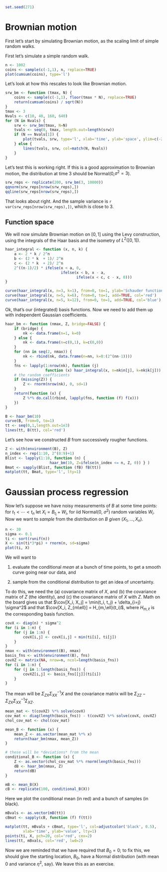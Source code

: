 ```r
set.seed(271)
```

# Brownian motion

First let's start by simulating Brownian motion,
as the scaling limit of simple random walks.

First let's simulate a simple random walk.
```r
n <- 1002
coins <- sample(c(-1,1), n, replace=TRUE)
plot(cumsum(coins), type='l')
```

Let's look at how this rescales to look like Brownian motion.
```r
srw_bm <- function (tmax, N) {
    coins <- sample(c(-1,1), floor(tmax * N), replace=TRUE)
    return(cumsum(coins) / sqrt(N))
}
tmax <- 3
Nvals <- c(10, 40, 160, 640)
for (N in Nvals) {
    srw <- srw_bm(tmax, N=N)
    tvals <- seq(0, tmax, length.out=length(srw))
    if (N == Nvals[1]) {
        plot(tvals, srw, type='l', xlab='time', ylab='space', ylim=c(-2*sqrt(3),2*sqrt(3)))
    } else {
        lines(tvals, srw, col=match(N, Nvals))
    }
}
```

Let's test this is working right.
If this is a good approximation to Brownian motion,
the distribution at time 3 should be Normal(0,$\sigma^2=3$).
```r
srw_reps <- replicate(200, srw_bm(3, 10000))
qqnorm(srw_reps[nrow(srw_reps),])
qqline(srw_reps[nrow(srw_reps),])
```
That looks about right. And the sample variance is `r var(srw_reps[nrow(srw_reps),])`,
which is close to 3.


## Function space

We will now simulate Brownian motion on $[0,1]$ using the Levy construction,
using the integrals of the Haar basis and the isometry of $L^2([0,1])$.
```r
haar_integral <- function (x, n, k) {
    a <- 2 * k / 2^n
    b <- (2 * k  + 1)/ 2^n
    c <- (2 * k  + 2)/ 2^n
    2^((n-1)/2) * ifelse(x < a, 0,
                         ifelse(x < b, x - a,
                                ifelse(x < c, c - x, 0)))
}

curve(haar_integral(x, n=3, k=1), from=0, to=1, ylab='Schauder function value')
curve(haar_integral(x, n=5, k=6), from=0, to=1, add=TRUE, col='red')
curve(haar_integral(x, n=5, k=12), from=0, to=1, add=TRUE, col='blue')
```

Ok, that's our (integrated) basis functions.
Now we need to add them up with independent Gaussian coefficients.
```r
haar_bm <- function (nmax, Z, bridge=FALSE) {
    if (bridge) {
        nk <- data.frame(n=1, k=0)
    } else {
        nk <- data.frame(n=c(0,1), k=c(0,0))
    }
    for (nn in seq(2, nmax)) {
        nk <- rbind(nk, data.frame(n=nn, k=0:(2^(nn-1))))
    }
    fns <- lapply(1:nrow(nk), function (j)
                  function (x) haar_integral(x, n=nk$n[j], k=nk$k[j]))
    # the random coefficients
    if (missing(Z)) {
        Z <- rnorm(nrow(nk), 0, sd=1)
    }
    return(function (x) {
        Z %*% do.call(rbind, lapply(fns, function (f) f(x)))
    })
}

B <- haar_bm(10)
curve(B, from=0, to=1)
tt <- seq(0,1,length.out=1e3)
lines(tt, B(tt), col='red')
```

Let's see how we constructed $B$ from successively rougher functions.
```r
Z <- with(environment(B), Z)
n_index <- rep(1:10, 2^(0:9)+1)
Blist <- lapply(1:10, function (n) {
                    haar_bm(10, Z=ifelse(n_index <= n, Z, 0)) } )
Bmat <- sapply(Blist, function (fB) fB(tt))
matplot(tt, Bmat, type='l', lty=1)
```

# Gaussian process regression

Now let's suppose we have noisy measurements of $B$ at some time points:
for $t_1 < \cdots < t_n$ let
$X_i = B_{t_i} + W_i$, for iid Normal(0, $\sigma^2$) random variables $W_i$.
Now we want to *sample* from the distribution on $B$ *given* $(X_1, \ldots, X_n)$.
```r
n <- 30
sigma <- 0.1
ti <- sort(runif(n))
X <- sin(ti*3*pi) + rnorm(n, sd=sigma)
plot(ti, X)
```

We will want to

1. evaluate the conditional *mean* at a bunch of time points,
   to get a smooth curve going near our data, and

2. sample from the conditional distribution to get an idea of uncertainty.

To do this, we need the (a) covariance matrix of $X$,
and (b) the covariance matrix of $Z$ (the identity),
and (c) the covariance matrix of $X$ with $Z$.
Math on the board gives us that
$\cov[X_i, X_j] = \min(t_i, t_j) + \delta_{i=j} \sigma^2$
and that
$\cov[X_i, Z_{m\ell}] = H_{m,\ell}(t_i)$,
where $H_{m,\ell}$ is the corresponding basis function.
```r
covX <- diag(n) * sigma^2
for (i in 1:n) {
    for (j in 1:n) {
        covX[i,j] <- covX[i,j] + min(ti[i], ti[j])
    }
}
nmax <- with(environment(B), nmax)
basis_fns <- with(environment(B), fns)
covXZ <- matrix(NA, nrow=n, ncol=length(basis_fns))
for (i in 1:n) {
    for (j in 1:length(basis_fns)) {
        covXZ[i,j] <- basis_fns[[j]](ti[i])
    }
}
```
The mean will be $\Sigma_{ZX} \Sigma_{XX}^{-1} X$
and the covariance matrix will be
$\Sigma_{ZZ} - \Sigma_{ZX} \Sigma_{XX}^{-1} \Sigma_{XZ}$.
```r
mean_mat <- t(covXZ) %*% solve(covX)
cov_mat <- diag(length(basis_fns)) - t(covXZ) %*% solve(covX, covXZ)
chol_cov_mat <- chol(cov_mat)

mean_B <- function (x) {
    mean_Z <- as.vector(mean_mat %*% x)
    return(haar_bm(nmax, mean_Z))
}

# these will be *deviations* from the mean
conditional_B <- function (x) {
    Z <- as.vector(chol_cov_mat %*% rnorm(length(basis_fns)))
    dB <- haar_bm(nmax, Z)
    return(dB)
}

mB <- mean_B(X)
cB <- replicate(100, conditional_B(X))
```

Here we plot the conditional mean (in red) and a bunch of samples (in black).

```r
mBvals <- as.vector(mB(tt))
cBmat <- sapply(cB, function (f) f(tt))

matplot(tt, mBvals + cBmat, type='l', col=adjustcolor('black', 0.5), 
        xlab='time', ylab='value', lty=1)
points(ti, X, pch=20, col='red', cex=2)
lines(tt, mBvals, col='red', lwd=2)
```

Now we are reminded that we have required that $B_0 = 0$; to fix this, we should give the starting location, $B_0$,
have a Normal distribution (with mean 0 and variance $\eta^2$, say).
We leave this as an exercise.

